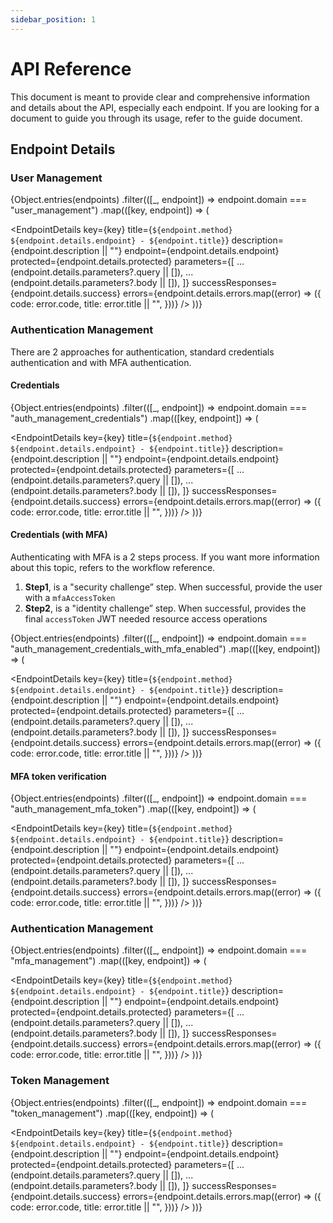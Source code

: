 ```yaml
---
sidebar_position: 1
---
```



# API Reference

This document is meant to provide clear and comprehensive information and details about the API, especially each endpoint. If you are looking for a document to guide you through its usage, refer to the guide document.

## Endpoint Details

### User Management

{Object.entries(endpoints)
.filter(([_, endpoint]) => endpoint.domain === "user_management")
.map(([key, endpoint]) => (

<EndpointDetails
  key={key}
  title={`${endpoint.method} ${endpoint.details.endpoint} - ${endpoint.title}`}
  description={endpoint.description || ""}
  endpoint={endpoint.details.endpoint}
  protected={endpoint.details.protected}
  parameters={[
    ...(endpoint.details.parameters?.query || []),
    ...(endpoint.details.parameters?.body || []),
  ]}
  successResponses={endpoint.details.success}
  errors={endpoint.details.errors.map((error) => ({
    code: error.code,
    title: error.title || "",
  }))}
/>
))}

### Authentication Management

There are 2 approaches for authentication, standard credentials authentication and with MFA authentication.

#### Credentials

{Object.entries(endpoints)
.filter(([_, endpoint]) => endpoint.domain === "auth_management_credentials")
.map(([key, endpoint]) => (

<EndpointDetails
  key={key}
  title={`${endpoint.method} ${endpoint.details.endpoint} - ${endpoint.title}`}
  description={endpoint.description || ""}
  endpoint={endpoint.details.endpoint}
  protected={endpoint.details.protected}
  parameters={[
    ...(endpoint.details.parameters?.query || []),
    ...(endpoint.details.parameters?.body || []),
  ]}
  successResponses={endpoint.details.success}
  errors={endpoint.details.errors.map((error) => ({
    code: error.code,
    title: error.title || "",
  }))}
/>
))}

#### Credentials (with MFA)

Authenticating with MFA is a 2 steps process. If you want more information about this topic, refers to the workflow reference.

1. <b>Step1</b>, is a "security challenge” step. When successful, provide the
   user with a <code>mfaAccessToken</code>
2. <b>Step2</b>, is a "identity challenge” step. When successful, provides the
   final <code>accessToken</code> JWT needed resource access operations

{Object.entries(endpoints)
.filter(([_, endpoint]) => endpoint.domain === "auth_management_credentials_with_mfa_enabled")
.map(([key, endpoint]) => (

<EndpointDetails
  key={key}
  title={`${endpoint.method} ${endpoint.details.endpoint} - ${endpoint.title}`}
  description={endpoint.description || ""}
  endpoint={endpoint.details.endpoint}
  protected={endpoint.details.protected}
  parameters={[
    ...(endpoint.details.parameters?.query || []),
    ...(endpoint.details.parameters?.body || []),
  ]}
  successResponses={endpoint.details.success}
  errors={endpoint.details.errors.map((error) => ({
    code: error.code,
    title: error.title || "",
  }))}
/>
))}

#### MFA token verification

{Object.entries(endpoints)
.filter(([_, endpoint]) => endpoint.domain === "auth_management_mfa_token")
.map(([key, endpoint]) => (

<EndpointDetails
  key={key}
  title={`${endpoint.method} ${endpoint.details.endpoint} - ${endpoint.title}`}
  description={endpoint.description || ""}
  endpoint={endpoint.details.endpoint}
  protected={endpoint.details.protected}
  parameters={[
    ...(endpoint.details.parameters?.query || []),
    ...(endpoint.details.parameters?.body || []),
  ]}
  successResponses={endpoint.details.success}
  errors={endpoint.details.errors.map((error) => ({
    code: error.code,
    title: error.title || "",
  }))}
/>
))}

### Authentication Management

{Object.entries(endpoints)
.filter(([_, endpoint]) => endpoint.domain === "mfa_management")
.map(([key, endpoint]) => (

<EndpointDetails
  key={key}
  title={`${endpoint.method} ${endpoint.details.endpoint} - ${endpoint.title}`}
  description={endpoint.description || ""}
  endpoint={endpoint.details.endpoint}
  protected={endpoint.details.protected}
  parameters={[
    ...(endpoint.details.parameters?.query || []),
    ...(endpoint.details.parameters?.body || []),
  ]}
  successResponses={endpoint.details.success}
  errors={endpoint.details.errors.map((error) => ({
    code: error.code,
    title: error.title || "",
  }))}
/>
))}

### Token Management

{Object.entries(endpoints)
.filter(([_, endpoint]) => endpoint.domain === "token_management")
.map(([key, endpoint]) => (

<EndpointDetails
  key={key}
  title={`${endpoint.method} ${endpoint.details.endpoint} - ${endpoint.title}`}
  description={endpoint.description || ""}
  endpoint={endpoint.details.endpoint}
  protected={endpoint.details.protected}
  parameters={[
    ...(endpoint.details.parameters?.query || []),
    ...(endpoint.details.parameters?.body || []),
  ]}
  successResponses={endpoint.details.success}
  errors={endpoint.details.errors.map((error) => ({
    code: error.code,
    title: error.title || "",
  }))}
/>
))}
